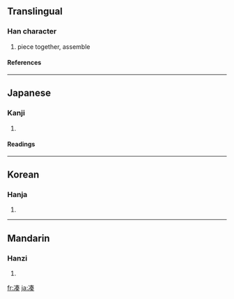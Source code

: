 {{see|湊}}

==Translingual==
===Han character===
{{Han char|rn=15|rad=冫|as=09|sn=11|four=|canj=戈一手大大 (IMQKK)}}
# piece together, assemble
====References====
{{Han ref|kx=0133.091|dkj=01683|dj=0297.140|hdz=10299.140|uh=51D1|ud=20945}}
----
==Japanese==
===Kanji===
{{ja-kanji|grade=|rs=冫09}}
# {{defn|Japanese}}
====Readings====
{{ja-readings|on=[[そう]] (sō)|kun=[[みなと]] (minato), [[あつまる]] (atsumaru)}}
----
==Korean==
===Hanja===
{{ko-hanja|hangeul=주|rv=ju|mr=chu}}
# {{defn|Korean}}
----
==Mandarin==
===Hanzi===
{{cmn-hanzi|tra=湊|pin=[[còu]] ([[cou4]])|wg=ts'ou<sup>4</sup>}}
# {{defn|Mandarin}}

[[fr:凑]]
[[ja:凑]]